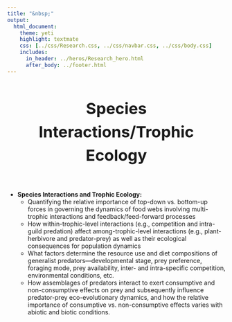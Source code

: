 ```yaml
---
title: "&nbsp;"
output:
  html_document:
    theme: yeti
    highlight: textmate
    css: [../css/Research.css, ../css/navbar.css, ../css/body.css]
    includes:
      in_header: ../heros/Research_hero.html
      after_body: ../footer.html
---
```


<style>
h1 {text-align: center !important; 
   font-weight: bold !important; 
   font-size: 36px !important;
   line-height: 1.5em;}
   
h2 {font-weight: bold !important;} 
   
.External_link{
  border-radius: 5px;
  border: none;
  text-align: center;
  text-decoration: none;
  display: inline-block;
  width: 60px;
}
</style>

# Species Interactions/Trophic Ecology

<br>

* __Species Interactions and Trophic Ecology:__ 
  - Quantifying the relative importance of top-down vs. bottom-up forces in governing the dynamics of food webs involving multi-trophic interactions and feedback/feed-forward processes
  - How within-trophic-level interactions (e.g., competition and intra-guild predation) affect among-trophic-level interactions (e.g., plant-herbivore and predator-prey) as well as their ecological consequences for population dynamics
  - What factors determine the resource use and diet compositions of generalist predators—developmental stage, prey preference, foraging mode, prey availability, inter- and intra-specific competition, environmental conditions, etc.   
  - How assemblages of predators interact to exert consumptive and non-consumptive effects on prey and subsequently influence predator-prey eco-evolutionary dynamics, and how the relative importance of consumptive vs. non-consumptive effects varies with abiotic and biotic conditions. 










